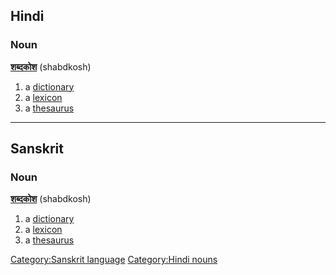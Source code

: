 ==Hindi==
===Noun===
'''[[शब्दकोश]]''' (shabdkosh)
#a [[dictionary]]
#a [[lexicon]]
#a [[thesaurus]]

----

==Sanskrit==
===Noun===
'''[[शब्दकोश]]''' (shabdkosh)
#a [[dictionary]]
#a [[lexicon]]
#a [[thesaurus]]

[[Category:Sanskrit language]]
[[Category:Hindi nouns]]